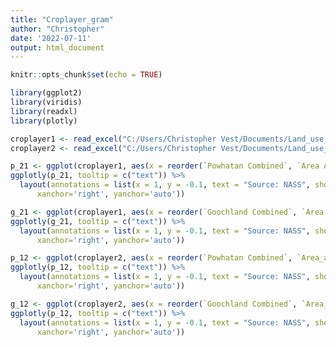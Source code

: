 ```yaml
---
title: "Croplayer_gram"
author: "Christopher"
date: '2022-07-11'
output: html_document
---
```


```r
knitr::opts_chunk$set(echo = TRUE)
```
```r
library(ggplot2)
library(viridis)
library(readxl)
library(plotly)

```

```r
croplayer1 <- read_excel("C:/Users/Christopher Vest/Documents/Land_use_project/2022_DSPG_Landuse/Review/Christopher/Croplayer/Ag_Analysis_Gooch_Powhatan.xlsx", sheet = "2021")
croplayer2 <- read_excel("C:/Users/Christopher Vest/Documents/Land_use_project/2022_DSPG_Landuse/Review/Christopher/Croplayer/Ag_Analysis_Gooch_Powhatan.xlsx", sheet = "2012")
```
```r
p_21 <- ggplot(croplayer1, aes(x = reorder(`Powhatan Combined`, `Area Acre...2`), y = `Area Acre...2`, fill = `Area Acre...2`)) + geom_bar(stat = "identity", aes(text = paste0(`Powhatan Combined`, "\n", "Total Acres: ", round(`Area Acre...2`, 0)))) + coord_flip() + theme(legend.position = "none") +     scale_fill_viridis() + labs( title = "Total Acreage by Land type", x = "Acreage", y = "Land type")
ggplotly(p_21, tooltip = c("text")) %>%
  layout(annotations = list(x = 1, y = -0.1, text = "Source: NASS", showarrow = F, xref='paper', yref='paper', 
      xanchor='right', yanchor='auto'))
```
```r
g_21 <- ggplot(croplayer1, aes(x = reorder(`Goochland Combined`, `Area Acre...4`), y = `Area Acre...4`, fill = `Area Acre...4`)) + geom_bar(stat = "identity", aes(text = paste0(`Goochland Combined`, "\n", "Total Acres: ", round(`Area Acre...4`, 0)))) + coord_flip() + theme(legend.position = "none") +     scale_fill_viridis() + labs( title = "Total Acreage by Land type", x = "Acreage", y = "Land type")
ggplotly(g_21, tooltip = c("text")) %>%
  layout(annotations = list(x = 1, y = -0.1, text = "Source: NASS", showarrow = F, xref='paper', yref='paper', 
      xanchor='right', yanchor='auto'))
```

```r
p_12 <- ggplot(croplayer2, aes(x = reorder(`Powhatan Combined`, `Area_acre...3`), y = `Area_acre...3`, fill = `Area_acre...3`)) + geom_bar(stat = "identity", aes(text = paste0(`Powhatan Combined`, "\n", "Total Acres: ", round(`Area_acre...3`, 0)))) + coord_flip() + theme(legend.position = "none") +     scale_fill_viridis() + labs( title = "Total Acreage by Land type", x = "Acreage", y = "Land type")
ggplotly(p_12, tooltip = c("text")) %>%
  layout(annotations = list(x = 1, y = -0.1, text = "Source: NASS", showarrow = F, xref='paper', yref='paper', 
      xanchor='right', yanchor='auto'))
```
```r
g_12 <- ggplot(croplayer2, aes(x = reorder(`Goochland Combined`, `Area_acre...5`), y = `Area_acre...5`, fill = `Area_acre...5`)) + geom_bar(stat = "identity", aes(text = paste0(`Goochland Combined`, "\n", "Total Acres: ", round(`Area Acre...5`, 0)))) + coord_flip() + theme(legend.position = "none") +     scale_fill_viridis() + labs( title = "Total Acreage by Land type", x = "Acreage", y = "Land type")
ggplotly(p_12, tooltip = c("text")) %>%
  layout(annotations = list(x = 1, y = -0.1, text = "Source: NASS", showarrow = F, xref='paper', yref='paper', 
      xanchor='right', yanchor='auto'))
```
